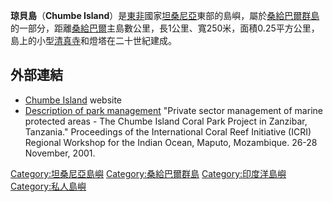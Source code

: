'''琼貝島'''（'''Chumbe Island'''）是[[東非|東非]]國家[[坦桑尼亞|坦桑尼亞]]東部的島嶼，屬於[[桑給巴爾群島|桑給巴爾群島]]的一部分，距離[[桑給巴爾|桑給巴爾]]主島數公里，長1公里、寬250米，面積0.25平方公里，島上的小型[[清真寺|清真寺]]和燈塔在二十世紀建成。

==外部連結==
*[http://www.chumbeisland.com/ Chumbe Island] {{Wayback|url=http://www.chumbeisland.com/ |date=20210220031243 }} website
*[https://web.archive.org/web/20110727073200/http://www.mcatoolkit.org/pdf/Publications_and_Presentations/Pub_TZ_ICRI_2001.pdf Description of park management] "Private sector management of marine protected areas - The Chumbe Island Coral Park Project in Zanzibar, Tanzania." Proceedings of the International Coral Reef Initiative (ICRI) Regional Workshop for the Indian Ocean, Maputo, Mozambique. 26-28 November, 2001.

{{coord|6|17|S|39|10|E|region:TZ_type:isle|display=title}}

{{DEFAULTSORT:Chumbe}}
[[Category:坦桑尼亞島嶼|Category:坦桑尼亞島嶼]]
[[Category:桑給巴爾群島|Category:桑給巴爾群島]]
[[Category:印度洋島嶼|Category:印度洋島嶼]]
[[Category:私人島嶼|Category:私人島嶼]]

{{Tanzania-geo-stub}}
